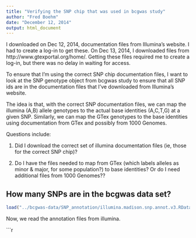```yaml
---
title: "Verifying the SNP chip that was used in bcgwas study"
author: "Fred Boehm"
date: "December 12, 2014"
output: html_document
---
```


I downloaded on Dec 12, 2014, documentation files from Illumina's website. I had to create a log-in to get these. On Dec 13, 2014, I downloaded files from http://www.gtexportal.org/home/. Getting these files required me to create a log-in, but there was no delay in waiting for access.

To ensure that I'm using the correct SNP chip documentation files, I want to look at the SNP genotype object from bcgwas study to ensure that all SNP ids are in the documentation files that I've downloaded from Illumina's website.

The idea is that, with the correct SNP documentation files, we can map the illumina (A,B) allele genotypes to the actual base identities (A,C,T,G) at a given SNP. Similarly, we can map the GTex genotypes to the base identities using documentation from GTex and possibly from 1000 Genomes.

Questions include:

1. Did I download the correct set of illumina documentation files (ie, those for the correct SNP chip)?

2. Do I have the files needed to map from GTex (which labels alleles as minor & major, for some population?) to base identities? Or do I need additional files from 1000 Genomes??



## How many SNPs are in the bcgwas data set? 


```r
load("../bcgwas-data/SNP_annotation/illumina.madison.snp.annot.v3.RData")
```

Now, we read the annotation files from illumina.




```r

